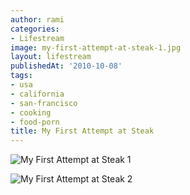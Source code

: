 ```yaml
---
author: rami
categories:
- Lifestream
image: my-first-attempt-at-steak-1.jpg
layout: lifestream
publishedAt: '2010-10-08'
tags:
- usa
- california
- san-francisco
- cooking
- food-porn
title: My First Attempt at Steak
---
```


![My First Attempt at Steak 1](/assets/images/content/lifestream/my-first-attempt-at-steak-1.jpg)

![My First Attempt at Steak 2](/assets/images/content/lifestream/my-first-attempt-at-steak-2.jpg)
